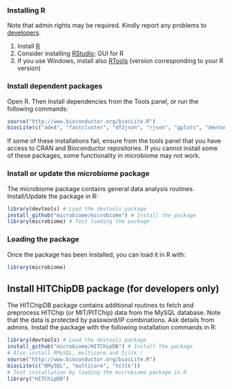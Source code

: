 

### Installing R

Note that admin rights may be required. Kindly report
any problems to [developers](Contact).

  1. Install [R](http://www.r-project.org/) 
  1. Consider installing [RStudio](http://rstudio.org); GUI for R
  1. If you use Windows, install also [RTools](http://cran.r-project.org/bin/windows/Rtools/) (version corresponding to your R version)

### Install dependent packages

Open R. Then Install dependencies from the Tools panel, or run the following commands:

```r
source("http://www.bioconductor.org/biocLite.R")
biocLite(c("ade4", "fastcluster", "df2json", "rjson", "gplots", "devtools", "ggplot2","MASS","minet","mixOmics", "plyr","qvalue","reshape2","RPA","svDialogs","vegan","WGCNA"))
```		   

If some of these installations fail, ensure from the tools panel that
you have access to CRAN and Bioconductor repositories. If you cannot
install some of these packages, some functionality in microbiome may
not work.


### Install or update the microbiome package

The microbiome package contains general data analysis routines. Install/Update the package in R:

```r
library(devtools) # Load the devtools package
install_github("microbiome/microbiome") # Install the package
library(microbiome) # Test loading the package
```

### Loading the package

Once the package has been installed, you can load it in R with:

```r
library(microbiome)  
```

## Install HITChipDB package (for developers only)


The HITChipDB package contains additional routines to fetch and
preprocess HITChip (or MIT/PITChip) data from the MySQL database. Note
that the data is protected by password/IP combinations. Ask details
from admins. Install the package with the following installation
commands in R:


```r
library(devtools) # Load the devtools package
install_github("microbiome/HITChipDB") # Install the package
# Also install RMySQL, multicore and tcltk !
source("http://www.bioconductor.org/biocLite.R")
biocLite(c("RMySQL", "multicore", "tcltk"))
# Test installation by loading the microbiome package in R
library("HITChipDB")
```

